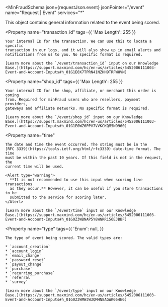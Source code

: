 
<MinFraudSchema
  json={requestJson.event}
  jsonPointer="/event"
  name="Request | Event"
  services="*"
>
  This object contains general information related to the event being scored.

  <Property
    name="transaction_id"
    tags={{
      'Max Length': 255
    }}
  >
    Your internal ID for the transaction. We can use this to locate a specific
    transaction in our logs, and it will also show up in email alerts and
    notifications from us to you. No specific format is required.

    [Learn more about the `/event/transaction_id` input on our Knowledge
    Base.](https://support.maxmind.com/hc/en-us/articles/5452006111003-Event-and-Account-Inputs#h_01G1E0X7TPRN41NZHH9TRFWHVN)

  </Property>

  <Property
    name="shop_id"
    tags={{
      'Max Length': 255
    }}
  >
    Your internal ID for the shop, affiliate, or merchant this order is coming
    from. Required for minFraud users who are resellers, payment providers,
    gateways and affiliate networks. No specific format is required.

    [Learn more about the `/event/shop_id` input on our Knowledge
    Base.](https://support.maxmind.com/hc/en-us/articles/5452006111003-Event-and-Account-Inputs#h_01G1E0WZ6PPV7VVKCKQM5N9960)

  </Property>

  <Property
    name="time"
  >
    The date and time the event occurred. The string must be in the
    [RFC 3339](https://tools.ietf.org/html/rfc3339) date-time format. The time
    must be within the past 10 years. If this field is not in the request, the
    current time will be used.

    <Alert type="warning">
      **It is not recommended to use this input when scoring live transactions
      as they occur.** However, it can be useful if you store transactions to be
      submitted to the service for scoring later.
    </Alert>

    [Learn more about the `/event/time` input on our Knowledge
    Base.](https://support.maxmind.com/hc/en-us/articles/5452006111003-Event-and-Account-Inputs#h_01G0Z3WBNAP5Y8WNRR156EJBBF)

  </Property>

  <Property
    name="type"
    tags={{
      'Enum': null,
    }}
  >
    The type of event being scored. The valid types are:

    * `account_creation`
    * `account_login`
    * `email_change`
    * `password_reset`
    * `payout_change`
    * `purchase`
    * `recurring_purchase`
    * `referral`
    * `survey`

    [Learn more about the `/event/type` input on our Knowledge
    Base.](https://support.maxmind.com/hc/en-us/articles/5452006111003-Event-and-Account-Inputs#h_01G0Z3WMWJW3QMHN8AGWK054E6)

  </Property>
</MinFraudSchema>
